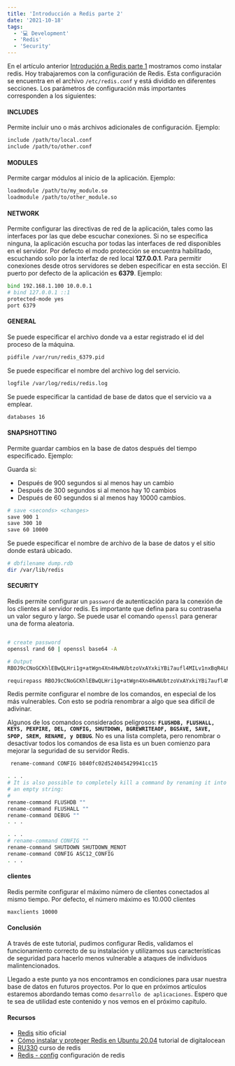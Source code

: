 ```yaml
---
title: 'Introducción a Redis parte 2'
date: '2021-10-18'
tags:
  - '💻 Development'
  - 'Redis'
  - 'Security'
---
```



En el artículo anterior [Introdución a Redis parte 1](https://kenridev.vercel.app/blog/redis-serie-part-1) mostramos como instalar redis. Hoy trabajaremos con la configuración de Redis. Esta configuración se encuentra en el archivo `/etc/redis.conf` y está dividido en diferentes secciones. Los parámetros de configuración más importantes corresponden a los siguientes:

#### INCLUDES

Permite incluir uno o más archivos adicionales de configuración. Ejemplo:

```bash
include /path/to/local.conf
include /path/to/other.conf
```

#### MODULES

Permite cargar módulos al inicio de la aplicación. Ejemplo:

```bash
loadmodule /path/to/my_module.so
loadmodule /path/to/other_module.so
```

#### NETWORK

Permite configurar las directivas de red de la aplicación, tales como las interfaces por las que debe escuchar conexiones. Si no se especifica ninguna, la aplicación escucha por todas las interfaces de red disponibles en el servidor. Por defecto el modo protección se encuentra habilitado, escuchando solo por la interfaz de red local **127.0.0.1**. Para permitir conexiones desde otros servidores se deben especificar en esta sección. El puerto por defecto de la aplicación es **6379**. Ejemplo:

```bash
bind 192.168.1.100 10.0.0.1
# bind 127.0.0.1 ::1
protected-mode yes
port 6379
```

#### GENERAL

Se puede especificar el archivo donde va a estar registrado el id del proceso de la máquina.

```bash
pidfile /var/run/redis_6379.pid
```

Se puede especificar el nombre del archivo log del servicio.

```bash
logfile /var/log/redis/redis.log
```

Se puede especificar la cantidad de base de datos que el servicio va a emplear.

```bash
databases 16
```

#### SNAPSHOTTING

Permite guardar cambios en la base de datos después del tiempo especificado. Ejemplo:

Guarda si:

- Después de 900 segundos si al menos hay un cambio
- Después de 300 segundos si al menos hay 10 cambios
- Después de 60 segundos si al menos hay 10000 cambios.

```bash
# save <seconds> <changes>
save 900 1
save 300 10
save 60 10000
```

Se puede especificar el nombre de archivo de la base de datos y el sitio donde estará ubicado.

```bash
# dbfilename dump.rdb
dir /var/lib/redis
```

#### SECURITY

Redis permite configurar un `password` de autenticación para la conexión de los clientes al servidor redis. Es importante que defina para su contraseña un valor seguro y largo. Se puede usar el comando `openssl` para generar una de forma aleatoria.

```bash

# create password
openssl rand 60 | openssl base64 -A

# Output
RBOJ9cCNoGCKhlEBwQLHri1g+atWgn4Xn4HwNUbtzoVxAYxkiYBi7aufl4MILv1nxBqR4L6NNzI0X6cE

requirepass RBOJ9cCNoGCKhlEBwQLHri1g+atWgn4Xn4HwNUbtzoVxAYxkiYBi7aufl4MILv1nxBqR4L6NNzI0X6cE
```

Redis permite configurar el nombre de los comandos, en especial de los más vulnerables. Con esto se podría renombrar a algo que sea difícil de adivinar.

Algunos de los comandos considerados peligrosos: **`FLUSHDB, FLUSHALL, KEYS, PEXPIRE, DEL, CONFIG, SHUTDOWN, BGREWRITEAOF, BGSAVE, SAVE, SPOP, SREM, RENAME, y DEBUG`**. No es una lista completa, pero renombrar o desactivar todos los comandos de esa lista es un buen comienzo para mejorar la seguridad de su servidor Redis.

```bash
 rename-command CONFIG b840fc02d524045429941cc15

. . .
# It is also possible to completely kill a command by renaming it into
# an empty string:
#
rename-command FLUSHDB ""
rename-command FLUSHALL ""
rename-command DEBUG ""
. . .

. . .
# rename-command CONFIG ""
rename-command SHUTDOWN SHUTDOWN_MENOT
rename-command CONFIG ASC12_CONFIG
. . .
```

#### clientes

Redis permite configurar el máximo número de clientes conectados al mismo tiempo. Por defecto, el número máximo es 10.000 clientes

```bash
maxclients 10000
```

#### Conclusión

A través de este tutorial, pudimos configurar Redis, validamos el funcionamiento correcto de su instalación y utilizamos sus características de seguridad para hacerlo menos vulnerable a ataques de individuos malintencionados.

Llegado a este punto ya nos encontramos en condiciones para usar nuestra base de datos en futuros proyectos. Por lo que en próximos artículos estaremos abordando temas como `desarrollo de aplicaciones`. Espero que te sea de utilidad este contenido y nos vemos en el próximo capítulo.


#### Recursos

- [Redis](https://redis.io/) sitio oficial
- [Cómo instalar y proteger Redis en Ubuntu 20.04](https://www.digitalocean.com/community/tutorials/how-to-install-and-secure-redis-on-ubuntu-20-04-es) tutorial de digitalocean
- [RU330](https://github.com/kenriortega/ru330) curso de redis
- [Redis - config](https://redis.io/topics/config) configuración de redis
